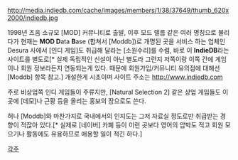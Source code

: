 http://media.indiedb.com/cache/images/members/1/38/37649/thumb_620x2000/indiedb.jpg

1998년 즈음 소규모 [MOD] 커뮤니티로 출발, 이후 모드 렐름 같은 여러 명칭으로 불리다가 현재는 '''MOD D'''ata '''B'''ase (합쳐서 [Moddb])로 개명된 곳을 서비스 하는 업체인 Desura 사에서 [인디 게임]도 취급해 달라는 [소원수리]를 수렴, 바로 이 '''IndieDB'''라는 사이트를 별도로[* 실제 독립적인 신설이 아닌 별도라 그런지 저쪽이랑 이쪽 간에 게임이나 회원 정보라든지 연동되는게 있다. 때문에 회원가입/커뮤니티 유의점에 대해선 [Moddb] 항목 참고.] 개설한게 시초이며 사이트 주소는 [[http://www.indiedb.com]]

주로 비상업쪽 인디 게임들이 주류지만, [Natural Selection 2] 같은 상업 게임들도 이곳에 [데모]나 근황 등을 올리는 홍보의 장으로도 쓴다.

허나 [Moddb]와 마찬가지로 국내에서의 인지도는 그저 자료실 정도로만 취급받는 경향이 적잖아 있다.[* 실제로 [네이버] 카폐 등이 이런 곳보다 영어의 압박도 적고 회원 모으기나 활동에도 유용하므로 애용할 일이 적긴 하다.]

[[각주]]
